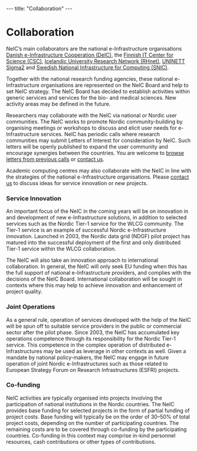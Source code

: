 ---
title: "Collaboration"
---

= Collaboration =

NeIC’s main collaborators are the national e-Infrastructure organisations [http://www.forskningsnettet.dk/ Danish e-Infrastructure Cooperation (DeIC)], the [http://www.csc.fi/english Finnish IT Center for Science (CSC)], [http://www.rhnet.is/english/ Icelandic University Research Network (RHnet)], [https://www.sigma2.no/ UNINETT Sigma2] and [http://www.snic.vr.se/ Swedish National Infrastructure for Computing (SNIC)]. 

Together with the national research funding agencies, these national e-Infrastructure organisations are represented on the NeIC Board and help to set NeIC strategy. The NeIC Board has decided to establish activities within generic services and services for the bio- and medical sciences. New activity areas may be defined in the future.

Researchers may collaborate with the NeIC via national or Nordic user communities. The NeIC works to promote Nordic community-building by organising meetings or workshops to discuss and elicit user needs for e-Infrastructure services. NeIC has periodic calls where research communities may submit Letters of Interest for consideration by NeIC. Such letters will be openly published to expand the user community and encourage synergies between the countries. You are welcome to [https://wiki.neic.no/wiki/Letters_of_interest browse letters from previous calls] or [[/about/about/team|contact us]].

Academic computing centres may also collaborate with the NeIC in line with the strategies of the national e-Infrastructure organisations. Please [[/about/about/team|contact us]] to discuss ideas for service innovation or new projects.

=== Service Innovation ===

An important focus of the NeIC in the coming years will be on innovation in and development of new e-Infrastructure solutions, in addition to selected services such as the Nordic Tier-1 service for the WLCG community. The Tier-1 service is an example of successful Nordic e-Infrastructure innovation. Launched in 2003, the Nordic data grid (NDGF) pilot project has matured into the successful deployment of the first and only distributed Tier-1 service within the WLCG collaboration.

The NeIC will also take an innovation approach to international collaboration. In general, the NeIC will only seek EU funding when this has the full support of national e-Infrastructure providers, and complies with the decisions of the NeIC Board. International collaboration will be sought in contexts where this may help to achieve innovation and enhancement of project quality.

=== Joint Operations ===

As a general rule, operation of services developed with the help of the NeIC will be spun off to suitable service providers in the public or commercial sector after the pilot phase. Since 2003, the NeIC has accumulated key operations competence through its responsibility for the Nordic Tier-1 service. This competence in the complex operation of distributed e-Infrastructures may be used as leverage in other contexts as well. Given a mandate by national policy-makers, the NeIC may engage in future operation of joint Nordic e-Infrastructures such as those related to European Strategy Forum on Research Infrastructures (ESFRI) projects.

=== Co-funding ===

NeIC activities are typically organised into projects involving the participation of national institutions in the Nordic countries. The NeIC provides base funding for selected projects in the form of partial funding of project costs. Base funding will typically be on the order of 30–50% of total project costs, depending on the number of participating countries. The remaining costs are to be covered through co-funding by the participating countries. Co-funding in this context may comprise in-kind personnel resources, cash contributions or other types of contributions.
